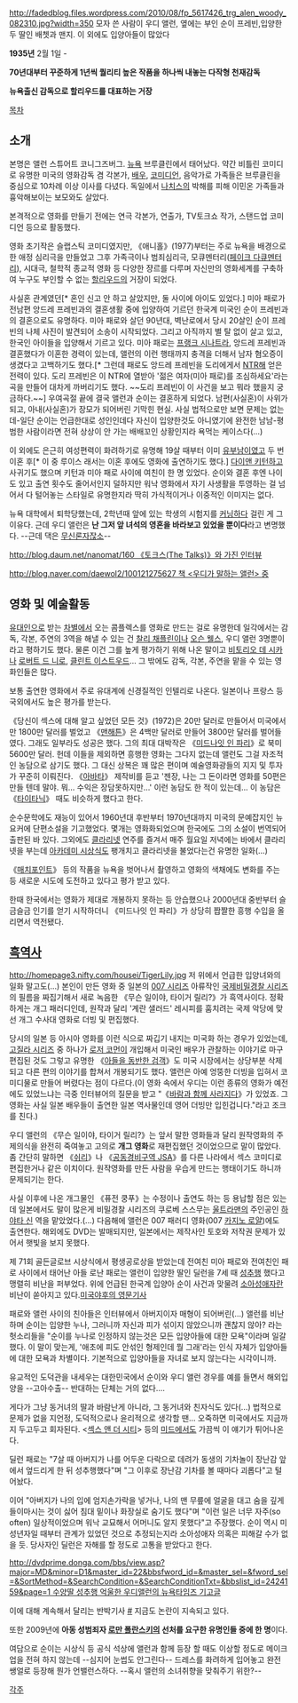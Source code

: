 http://fadedblog.files.wordpress.com/2010/08/fp_5617426_trg_alen_woody_082310.jpg?width=350
모자 쓴 사람이 우디 앨런, 옆에는 부인 순이 프레빈,입양한 두 딸인 배쳇과 맨지. 이 외에도 입양아들이 많았다

'''1935년''' 2월 1일 -

'''70년대부터 꾸준하게 1년씩 퀄리티 높은 작품을 하나씩 내놓는 다작형 천재감독'''

'''뉴욕출신 감독으로 할리우드를 대표하는 거장'''

[[목차]]
== 소개 ==
본명은 앨런 스튜어트 코니그즈버그. [[뉴욕]] 브루클린에서 태어났다. 약간 비틀린 코미디로 유명한 미국의 영화감독 겸 각본가, [[배우]], [[코미디언]], 음악가로 가족들은 브루클린을 중심으로 10차례 이상 이사를 다녔다. 독일에서 [[나치스]]의 박해를 피해 이민온 가족들과 흉악해보이는 보모와도 살았다. 

본격적으로 영화를 만들기 전에는 연극 각본가, 연출가, TV토크쇼 작가, 스탠드업 코미디언 등으로 활동했다. 

영화 초기작은 슬랩스틱 코미디였지만, 《애니홀》(1977)부터는 주로 뉴욕을 배경으로한 애정 심리극을 만들었고 그후 가족극이나 범죄심리극, 모큐멘터리([[페이크 다큐멘터리]]), 시대극, 철학적 종교적 영화 등 다양한 쟝르를 다루며 자신만의 영화세계를 구축하여 누구도 부인할 수 없는 [[할리우드]]의 거장이 되었다.

사실혼 관계였던[* 혼인 신고 안 하고 살았지만, 둘 사이에 아이도 있었다.] 미아 패로가 전남편 앙드레 프레빈과의 결혼생활 중에 입양하여 기르던 한국계 미국인 순이 프레빈과의 결혼으로도 유명하다. 미아 패로와 살던 90년대, 벽난로에서 당시 20살인 순이 프레빈의 나체 사진이 발견되어 소송이 시작되었다. 그리고 아직까지 별 탈 없이 살고 있고, 한국인 아이들을 입양해서 기르고 있다. 미아 패로는 [[프랭크 시나트라]], 앙드레 프레빈과 결혼했다가 이혼한 경력이 있는데, 앨런의 이런 행태까지 충격을 더해서 남자 혐오증이 생겼다고 고백하기도 했다.[* 그런데 패로도 앙드레 프레빈을 도리에게서 [[NTR]]해 얻은 전력이 있다. 도리 프레빈은 이 NTR에 열받아 '젊은 여자(미아 패로)를 조심하세요'라는 곡을 만들어 대차게 까버리기도 했다. ~~도리 프레빈이 이 사건을 보고 뭐라 했을지 궁금하다.~~] 우여곡절 끝에 결국 앨런과 순이는 결혼하게 되었다. 남편(사실혼)이 사위가 되고, 아내(사실혼)가 장모가 되어버린 기막힌 현실. 사실 법적으로만 보면 문제는 없는데-일단 순이는 언급한대로 성인인데다 자신이 입양한것도 아니였기에 완전한 남남-평범한 사람이라면 전혀 상상이 안 가는 배배꼬인 상황인지라 욕먹는 케이스다(…)

이 외에도 은근히 여성편력이 화려하기로 유명해 19살 때부터 이미 [[유부남]]이였고 두 번 이혼 후[* 이 중 루이스 래서는 이혼 후에도 영화에 출연하기도 했다.] [[다이앤 키턴]]하고 사귀기도 했으며 키턴과 미아 패로 사이에 여친이 한 명 있었다. 순이와 결혼 후엔 나이도 있고 출연 횟수도 줄어서인지 덜하지만 워낙 영화에서 자기 사생활을 투영하는 걸 넘어서 다 털어놓는 스타일로 유명한지라 딱히 가식적이거나 이중적인 이미지는 없다.

뉴욕 대학에서 퇴학당했는데, 2학년때 앞에 있는 학생의 시험지를 [[커닝]]하다 걸린 게 그 이유다. 근데 우디 앨런은 '''난 그저 앞 녀석의 영혼을 바라보고 있었을 뿐이다'''라고 변명했다. --근데 댁은 [[무신론자]]잖소--

[[http://blog.daum.net/nanomat/160 《토크스(The Talks)》와 가진 인터뷰]]

[[http://blog.naver.com/daewol2/100121275627  책 <우디가 말하는 앨런> 중]]

== 영화 및 예술활동 ==
[[유대인]]으로 받는 [[차별]]에서 오는 콤플렉스를 영화로 만드는 걸로 유명한데 일각에서는 감독, 각본, 주연의 3역을 해낼 수 있는 건 [[찰리 채플린]]이나 [[오슨 웰스]], 우디 앨런 3명뿐이라고 평하기도 했다. 물론 이건 그를 높게 평가하기 위해 나온 말이고 [[비토리오 데 시카]]나 [[로버트 드 니로]], [[클린트 이스트우드]]... 그 밖에도 감독, 각본, 주연을 맡을 수 있는 영화인들은 많다.

보통 출연한 영화에서 주로 유대계에 신경질적인 인텔리로 나온다. 일본이나 프랑스 등 국외에서도 높은 평가를 받는다.

《당신이 섹스에 대해 알고 싶었던 모든 것》(1972)은 20만 달러로 만들어서 미국에서만 1800만 달러를 벌었고 《[[맨해튼]]》은 4백만 달러로 만들어 3800만 달러를 벌어들였다. 그래도 일부라도 성공은 했다. 그의 최대 대박작은 《[[미드나잇 인 파리]]》로 북미 5600만 달러. 헌데 이들을 제외하면 흥행한 영화는 그다지 없는데 앨런도 그걸 자조적인 농담으로 삼기도 했다. 그 대신 상복은 꽤 많은 편이며 예술영화광들의 지지 및 투자가 꾸준히 이뤄진다. 《[[아바타]]》 제작비를 듣고 '젠장, 나는 그 돈이라면 영화를 50편은 만들 텐데 말야. 뭐... 수익은 장담못하지만...' 이런 농담도 한 적이 있는데... 이 농담은 《[[타이타닉]]》 때도 비슷하게 했다고 한다.

순수문학에도 재능이 있어서 1960년대 후반부터 1970년대까지 미국의 문예잡지인 뉴요커에 단편소설을 기고했었다. 몇개는 영화화되었으며 한국에도 그의 소설이 번역되어 출판된 바 있다. 그외에도 [[클라리넷]] 연주를 즐겨서 매주 월요일 저녁에는 바에서 클라리넷을 부는데 [[아카데미 시상식]]도 팽개치고 클라리넷을 불었다는건 유명한 일화(…)

《[[매치포인트]]》 등의 작품을 뉴욕을 벗어나서 촬영하고 영화의 색채에도 변화를 주는 등 새로운 시도에 도전하고 있다고 평가 받고 있다. 

한때 한국에서는 영화가 제대로 개봉하지 못하는 등 안습했으나 2000년대 중반부터 슬금슬금 인기를 얻기 시작하더니 《미드나잇 인 파리》가 상당히 짭짤한 흥행 수입을 올리면서 역전됐다.

== [[흑역사]] ==
http://homepage3.nifty.com/housei/TigerLily.jpg
저 위에서 언급한 입양녀와의 일화 말고도(…) 본인이 만든 영화 중 일본의 [[007 시리즈]] 아류작인 [http://ja.wikipedia.org/wiki/%E5%9B%BD%E9%9A%9B%E7%A7%98%E5%AF%86%E8%AD%A6%E5%AF%9F%E3%82%B7%E3%83%AA%E3%83%BC%E3%82%BA#What.27s_Up.2C_Tiger_Lily.3F 국제비밀경찰 시리즈]의 필름을 짜집기해서 새로 녹음한 《무슨 일이야, 타이거 릴리?》가 흑역사이다. 정확하게는 개그 패러디인데, 원작과 달리 '계란 샐러드' 레시피를 훔치려는 국제 악당에 맞선 개그 수사대 영화로 더빙 및 편집했다.

당시의 일본 등 아시아 영화를 이런 식으로 짜깁기 내지는 미국화 하는 경우가 있었는데, [[고질라 시리즈]] 중 하나가 [[로저 코먼]]이 개입해서 미국인 배우가 관찰하는 이야기로 마구 편집된 것도 그렇고 유명한 《[[아들을 동반한 검객]]》도 미국 시장에서는 상당부분 삭제되고 다른 편의 이야기를 합쳐서 개봉되기도 했다. 앨런은 아예 엉뚱한 더빙을 입혀서 코미디물로 만들어 버렸다는 점이 다르다.(이 영화 속에서 우디는 이런 종류의 영화가 예전에도 있었느냐는 극중 인터뷰어의 질문을 받고 "《[[바람과 함께 사라지다]]》가 있었죠. 그 영화는 사실 일본 배우들이 출연한 일본 역사물인데 영어 더빙만 입힌겁니다."라고 조크를 친다.)

우디 앨런의 《무슨 일이야, 타이거 릴리?》는 앞서 말한 영화들과 달리 원작영화의 주제의식을 완전히 죽여놓고 고의로 '''개그 영화'''로 재편집했던 것이었으므로 말이 많았다. 좀 간단히 말하면 《[[쉬리]]》나 《[[공동경비구역 JSA]]》를 다른 나라에서 섹스 코미디로 편집한거나 같은 이치이다. 원작영화를 만든 사람을 우습게 만드는 행태이기도 하니까 문제되기는 한다.

사실 이후에 나온 개그물인 《퓨전 쿵푸》는 수정이나 출연도 하는 등 용납할 점은 있는데 일본에서도 말이 많은게 비밀경찰 시리즈의 쿠로베 스스무는 [[울트라맨]]의 주인공인 [[하야타 신]] 역을 맡았었다.(...) 다음해에 앨런은 007 패러디 영화(007 [[카지노 로얄]])에도 출연한다. 해외에도 DVD는 발매되지만, 일본에서는 제작사인 토호와 저작권 문제가 있어서 햇빛을 보지 못했다.

제 71회 골든글로브 시상식에서 평생공로상을 받았는데 전여친 미아 패로와 전여친인 패로 사이에서 태어난 아들 로난 패로는 앨런이 입양한 딸인 딜런을 7세 때 [[성추행]] 했다고 맹렬히 비난을 퍼부었다. 위에 언급된 한국계 입양아 순이 사건과 맞물려 [[소아성애자]]란 비난이 쏟아지고 있다.[http://movies.yahoo.com/news/dylan-farrow-pens-open-letter--woody-allen--sexually-assaulted-me--at-age-7-231025434.html 미국야후의 영문기사] 

패로와 앨런 사이의 친아들은 인터뷰에서 아버지이자 매형이 되어버린(…) 앨런를 비난하며 순이는 입양한 누나, 그러니까 자신과 피가 섞이지 않았으니까 괜찮지 않아? 라는 헛소리들을 "순이를 누나로 인정하지 않는것은 모든 입양아들에 대한 모욕"이라며 일갈했다. 이 말이 맞는게, '애초에 피도 안섞인 형제인데 뭘 그래'라는 인식 자체가 입양아들에 대한 모욕과 차별이다. 기본적으로 입양아들을 자녀로 보지 않는다는 시각이니까. 

유교적인 도덕관을 내세우는 대한민국에서 순이와 우디 앨런 경우를 예를 들면서 해외입양을 --고아수출-- 반대하는 단체는 거의 없다....

게다가 그냥 동거녀의 딸과 바람난게 아니라, 그 동거녀와 친자식도 있다(…) 법적으로 문제가 없을 지언정, 도덕적으로나 윤리적으로 생각할 땐... 오죽하면 미국에서도 지금까지 두고두고 회자된다. <[[섹스 앤 더 시티]]> 등의 [[미드]]에서도 가끔씩 이 얘기가 튀어나온다.

딜런 패로는 "7살 때 아버지가 나를 어두운 다락으로 데려가 동생의 기차놀이 장난감 앞에서 엎드리게 한 뒤 성추행했다"며 "그 이후로 장난감 기차를 볼 때마다 괴롭다"고 털어놨다.

이어 "아버지가 나의 입에 엄지손가락을 넣거나, 나의 맨 무릎에 얼굴을 대고 숨을 깊게 들이마시는 것이 싫어 침대 밑이나 화장실로 숨기도 했다"며 "이런 일은 너무 자주(so often) 일상적이었으며 워낙 교묘해서 어머니도 알지 못했다"고 주장했다. 순이 역시 미성년자일 때부터 관계가 있었던 것으로 추정되는지라 소아성애자 의혹은 피해갈 수가 없을 듯. 당사자인 딜런은 자해를 할 정도로 고통을 받았다고 한다.

[[http://dvdprime.donga.com/bbs/view.asp?major=MD&minor=D1&master_id=22&bbsfword_id=&master_sel=&fword_sel=&SortMethod=&SearchCondition=&SearchConditionTxt=&bbslist_id=2424159&page=1  수양딸 성추행 억울한 우디앨런의 뉴욕타임즈 기고글 ]]

이에 대해 계속해서 달리는 반박기사 [http://news.naver.com/main/read.nhn?mode=LSD&mid=sec&sid1=106&oid=028&aid=0002220211 #] 지금도 논란이 지속되고 있다.

또한 2009년에 '''아동 성범죄자 [[로만 폴란스키]]의 선처를 요구한 유명인들 중에 한 명'''이다.

여담으로 순이는 시상식 등 공식 석상에 앨런과 함께 등장 할 때도 이상할 정도로 메이크업을 전혀 하지 않는데 --심지어 눈썹도 안그린다-- 드레스를 화려하게 입어놓고 완전 쌩얼로 등장해 뭔가 언밸런스하다. --혹시 앨런의 소녀취향을 맞춰주기 위한?--

[[각주]]
